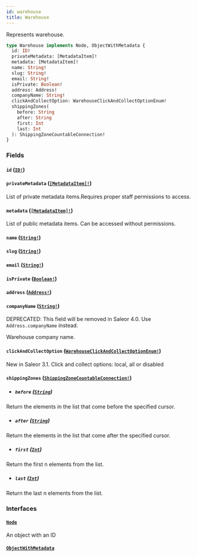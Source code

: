 ```yaml
---
id: warehouse
title: Warehouse
---
```


Represents warehouse.

```graphql
type Warehouse implements Node, ObjectWithMetadata {
  id: ID!
  privateMetadata: [MetadataItem]!
  metadata: [MetadataItem]!
  name: String!
  slug: String!
  email: String!
  isPrivate: Boolean!
  address: Address!
  companyName: String!
  clickAndCollectOption: WarehouseClickAndCollectOptionEnum!
  shippingZones(
    before: String
    after: String
    first: Int
    last: Int
  ): ShippingZoneCountableConnection!
}
```

### Fields

#### `id` ([`ID!`](../../../developer/api-reference/scalars/id))

#### `privateMetadata` ([`[MetadataItem]!`](../../../developer/api-reference/objects/metadata-item))

List of private metadata items.Requires proper staff permissions to access.

#### `metadata` ([`[MetadataItem]!`](../../../developer/api-reference/objects/metadata-item))

List of public metadata items. Can be accessed without permissions.

#### `name` ([`String!`](../../../developer/api-reference/scalars/string))

#### `slug` ([`String!`](../../../developer/api-reference/scalars/string))

#### `email` ([`String!`](../../../developer/api-reference/scalars/string))

#### `isPrivate` ([`Boolean!`](../../../developer/api-reference/scalars/boolean))

#### `address` ([`Address!`](../../../developer/api-reference/objects/address))

#### `companyName` ([`String!`](../../../developer/api-reference/scalars/string))

<span class="badge badge--warning">DEPRECATED: This field will be removed in Saleor 4.0. Use `Address.companyName` instead.</span>

Warehouse company name.

#### `clickAndCollectOption` ([`WarehouseClickAndCollectOptionEnum!`](../../../developer/api-reference/enums/warehouse-click-and-collect-option-enum))

New in Saleor 3.1. Click and collect options: local, all or disabled

#### `shippingZones` ([`ShippingZoneCountableConnection!`](../../../developer/api-reference/objects/shipping-zone-countable-connection))

- ##### `before` ([`String`](../../../developer/api-reference/scalars/string))

Return the elements in the list that come before the specified cursor.

- ##### `after` ([`String`](../../../developer/api-reference/scalars/string))

Return the elements in the list that come after the specified cursor.

- ##### `first` ([`Int`](../../../developer/api-reference/scalars/int))

Return the first n elements from the list.

- ##### `last` ([`Int`](../../../developer/api-reference/scalars/int))

Return the last n elements from the list.

### Interfaces

#### [`Node`](../../../developer/api-reference/interfaces/node)

An object with an ID

#### [`ObjectWithMetadata`](../../../developer/api-reference/interfaces/object-with-metadata)
